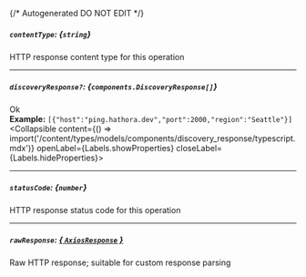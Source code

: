 {/* Autogenerated DO NOT EDIT  */}

##### `contentType`: *{`string`}*
HTTP response content type for this operation

---
##### `discoveryResponse?`: *{`components.DiscoveryResponse[]`}*
Ok
<br/>
**Example:** `[{"host":"ping.hathora.dev","port":2000,"region":"Seattle"}]`
<Collapsible content={() => import('/content/types/models/components/discovery_response/typescript.mdx')} openLabel={Labels.showProperties} closeLabel={Labels.hideProperties}>
</Collapsible>

---
##### `statusCode`: *{`number`}*
HTTP response status code for this operation

---
##### `rawResponse`: [*{ `AxiosResponse` }*](https://axios-http.com/docs/res_schema)
Raw HTTP response; suitable for custom response parsing


